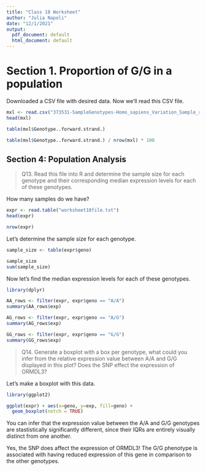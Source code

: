 ```yaml
---
title: "Class 18 Worksheet"
author: "Julia Napoli"
date: "12/1/2021"
output:
  pdf_document: default
  html_document: default
---
```


# Section 1. Proportion of G/G in a population

Downloaded a CSV file with desired data. Now we'll read this CSV file.

```r
mxl <- read.csv("373531-SampleGenotypes-Homo_sapiens_Variation_Sample_rs8067378.csv")
head(mxl)
```

```r
table(mxl$Genotype..forward.strand.)
```

```r
table(mxl$Genotype..forward.strand.) / nrow(mxl) * 100
```

## Section 4: Population Analysis

> Q13. Read this file into R and determine the sample size for each genotype and their corresponding median expression levels for each of these genotypes.

How many samples do we have?

```r
expr <- read.table("worksheet18file.txt")
head(expr)
```

```r
nrow(expr)
```

Let's determine the sample size for each genotype.

```r
sample_size <- table(expr$geno)

sample_size
sum(sample_size)
```

Now let's find the median expression levels for each of these genotypes.

```r
library(dplyr)

AA_rows <- filter(expr, expr$geno == "A/A")
summary(AA_rows$exp)

AG_rows <- filter(expr, expr$geno == "A/G")
summary(AG_rows$exp)

GG_rows <- filter(expr, expr$geno == "G/G")
summary(GG_rows$exp)
```

> Q14. Generate a boxplot with a box per genotype, what could you infer from the relative expression value between A/A and G/G displayed in this plot? Does the SNP effect the expression of ORMDL3?

Let's make a boxplot with this data.

```r
library(ggplot2)
```

```r
ggplot(expr) + aes(x=geno, y=exp, fill=geno) +
  geom_boxplot(notch = TRUE)
```

You can infer that the expression value between the A/A and G/G genotypes are stastistically significantly different, since their IQRs are entirely visually distinct from one another.


Yes, the SNP does affect the expression of ORMDL3! The G/G phenotype is associated with having reduced expression of this gene in comparison to the other genotypes.



